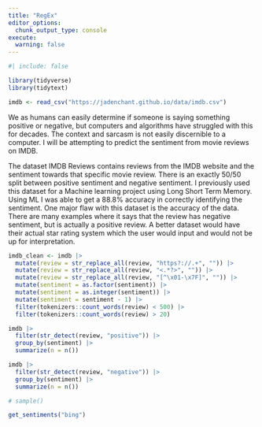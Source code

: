 ```yaml
---
title: "RegEx"
editor_options: 
  chunk_output_type: console
execute:
  warning: false
---
```


```r
#| include: false

library(tidyverse)
library(tidytext)

imdb <- read_csv("https://jadenchant.github.io/data/imdb.csv")
```

We as humans can easily determine if someone is saying something positive or negative, but computers and algorithms have struggled with this for decades. The context and sarcasm is not easily discernible to a computer. I will be attempting to predict the sentiment from movie reviews on IMDB. 

The dataset IMDB Reviews contains reviews from the IMDB website and the sentiment towards that specific movie review. There is an exactly 50/50 split between positive sentiment and negative sentiment. I previously used this dataset for a Machine learning project using Long Short Term Memory. Using ML I was able to get a 88.8% accuracy in correctly identifying the sentiment. One major flaw with this dataset is the accuracy of the data. There are many examples where it says that the review has negative sentiment, but is actually a positive review. A better dataset would have their actual star rating system which the user would input and would not be up for interpretation. 

```r
imdb_clean <- imdb |>
  mutate(review = str_replace_all(review, "https?://.+", "")) |>
  mutate(review = str_replace_all(review, "<.*?>", "")) |>
  mutate(review = str_replace_all(review, "[^\x01-\x7F]", "")) |>
  mutate(sentiment = as.factor(sentiment)) |>
  mutate(sentiment = as.integer(sentiment)) |>
  mutate(sentiment = sentiment - 1) |>
  filter(tokenizers::count_words(review) < 500) |>
  filter(tokenizers::count_words(review) > 20)
```


```r
imdb |>
  filter(str_detect(review, "positive")) |>
  group_by(sentiment) |>
  summarize(n = n())

imdb |>
  filter(str_detect(review, "negative")) |>
  group_by(sentiment) |>
  summarize(n = n())

# sample()

get_sentiments("bing")
```







